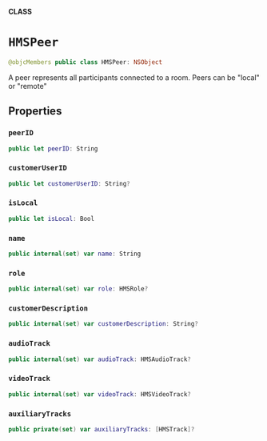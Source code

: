 **CLASS**

# `HMSPeer`

```swift
@objcMembers public class HMSPeer: NSObject
```

A peer represents all participants connected to a room. Peers can be "local" or "remote"

## Properties
### `peerID`

```swift
public let peerID: String
```

### `customerUserID`

```swift
public let customerUserID: String?
```

### `isLocal`

```swift
public let isLocal: Bool
```

### `name`

```swift
public internal(set) var name: String
```

### `role`

```swift
public internal(set) var role: HMSRole?
```

### `customerDescription`

```swift
public internal(set) var customerDescription: String?
```

### `audioTrack`

```swift
public internal(set) var audioTrack: HMSAudioTrack?
```

### `videoTrack`

```swift
public internal(set) var videoTrack: HMSVideoTrack?
```

### `auxiliaryTracks`

```swift
public private(set) var auxiliaryTracks: [HMSTrack]?
```
